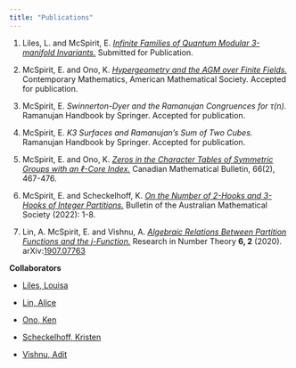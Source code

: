 ```yaml
---
title: "Publications"
---
```


1. Liles, L. and McSpirit, E. *[Infinite Families of Quantum Modular 3-manifold Invariants.](https://arxiv.org/abs/2306.14765)* Submitted for Publication. 

2. McSpirit, E. and Ono, K. *[Hypergeometry and the AGM over Finite Fields.](https://arxiv.org/abs/2302.10387)* Contemporary Mathematics, American Mathematical Society. Accepted for publication. 

3. McSpirit, E. *Swinnerton-Dyer and the Ramanujan Congruences for τ(n).* Ramanujan Handbook by Springer. Accepted for publication. 

4. McSpirit, E. *K3 Surfaces and Ramanujan’s Sum of Two Cubes.* Ramanujan Handbook by Springer. Accepted for publication.

5. McSpirit, E. and Ono, K. *[Zeros in the Character Tables of Symmetric Groups with an ℓ-Core Index.](https://www.cambridge.org/core/journals/canadian-mathematical-bulletin/article/zeros-in-the-character-tables-of-symmetric-groups-with-an-ell-core-index/3E5750E7531B430764211FCD332CD7E7)* Canadian Mathematical Bulletin, 66(2), 467-476.

6. McSpirit, E. and Scheckelhoff, K. *[On the Number of 2-Hooks and 3-Hooks of Integer Partitions.](https://www.cambridge.org/core/journals/bulletin-of-the-australian-mathematical-society/article/on-the-number-of-2hooks-and-3hooks-of-integer-partitions/643A8020D3571F35148FEF7896B4DE40)* Bulletin of the Australian Mathematical Society (2022): 1-8.

7. Lin, A. McSpirit, E. and Vishnu, A. *[Algebraic Relations Between Partition Functions and the j-Function.](https://link.springer.com/article/10.1007/s40993-019-0177-7)* Research in
Number Theory **6, 2** (2020).  arXiv:[1907.07763](https://arxiv.org/abs/1907.07763)

**Collaborators**

* [Liles, Louisa](https://sites.google.com/view/louisalilesdoesmath)

* [Lin, Alice](https://www.math.harvard.edu/people/lin-alice/)

* [Ono, Ken](https://uva.theopenscholar.com/ken-ono)

* [Scheckelhoff, Kristen](https://mathstats.uncg.edu/people/directory/kristen-scheckelhoff/)

* [Vishnu, Adit](https://aditvishnu.github.io)
